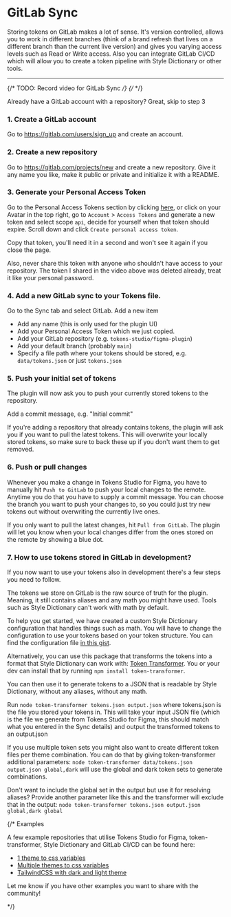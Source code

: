 # GitLab Sync

Storing tokens on GitLab makes a lot of sense. It's version controlled, allows you to work in different branches (think of a brand refresh that lives on a different branch than the current live version) and gives you varying access levels such as Read or Write access. Also you can integrate GitLab CI/CD which will allow you to create a token pipeline with Style Dictionary or other tools.

---


{/* TODO: Record video for GitLab Sync */}
{/* <ReactPlayer
  muted
  width="100%"
  height="auto"
  loop
  playing
  controls
  url="/github-sync.mp4"
/> */}


<Callout emoji="💡">
  Already have a GitLab account with a repository? Great, skip to step 3
</Callout>

### 1. Create a GitLab account

Go to https://gitlab.com/users/sign_up and create an account.

### 2. Create a new repository

Go to https://gitlab.com/projects/new and create a new repository. Give it any name you like, make it public or private and initialize it with a README.

### 3. Generate your Personal Access Token

Go to the Personal Access Tokens section by clicking [here](https://gitlab.com/-/profile/personal_access_tokens), or click on your Avatar in the top right, go to `Account` > `Access Tokens` and generate a new token and select scope `api`, decide for yourself when that token should expire. Scroll down and click `Create personal access token`.

Copy that token, you'll need it in a second and won't see it again if you close the page.

Also, never share this token with anyone who shouldn't have access to your repository. The token I shared in the video above was deleted already, treat it like your personal password.

### 4. Add a new GitLab sync to your Tokens file.

Go to the Sync tab and select GitLab. Add a new item

- Add any name (this is only used for the plugin UI)
- Add your Personal Access Token which we just copied.
- Add your GitLab repository (e.g. `tokens-studio/figma-plugin`)
- Add your default branch (probably `main`)
- Specify a file path where your tokens should be stored, e.g. `data/tokens.json` or just `tokens.json`

### 5. Push your initial set of tokens

The plugin will now ask you to push your currently stored tokens to the repository.

Add a commit message, e.g. "Initial commit"

If you're adding a repository that already contains tokens, the plugin will ask you if you want to pull the latest tokens. This will overwrite your locally stored tokens, so make sure to back these up if you don't want them to get removed.

### 6. Push or pull changes

Whenever you make a change in Tokens Studio for Figma, you have to manually hit `Push to GitLab` to push your local changes to the remote. Anytime you do that you have to supply a commit message. You can choose the branch you want to push your changes to, so you could just try new tokens out without overwriting the currently live ones.

If you only want to pull the latest changes, hit `Pull from GitLab`. The plugin will let you know when your local changes differ from the ones stored on the remote by showing a blue dot.

### 7. How to use tokens stored in GitLab in development?

If you now want to use your tokens also in development there's a few steps you need to follow.

The tokens we store on GitLab is the raw source of truth for the plugin. Meaning, it still contains aliases and any math you might have used. Tools such as Style Dictionary can't work with math by default.

To help you get started, we have created a custom Style Dictionary configuration that handles things such as math. You will have to change the configuration to use your tokens based on your token structure. You can find the configuration file [in this gist](https://gist.github.com/six7/9cbce8bcbb16b308c5c87f3729392d21).

Alternatively, you can use this package that transforms the tokens into a format that Style Dictionary can work with: [Token Transformer](https://www.npmjs.com/package/token-transformer). You or your dev can install that by running `npm install token-transformer`.

You can then use it to generate tokens to a JSON that is readable by Style Dictionary, without any aliases, without any math.

Run `node token-transformer tokens.json output.json` where tokens.json is the file you stored your tokens in. This will take your input JSON file (which is the file we generate from Tokens Studio for Figma, this should match what you entered in the Sync details) and output the transformed tokens to an output.json

If you use multiple token sets you might also want to create different token files per theme combination. You can do that by giving token-transformer additional parameters: `node token-transformer data/tokens.json output.json global,dark` will use the global and dark token sets to generate combinations.

Don't want to include the global set in the output but use it for resolving aliases? Provide another parameter like this and the transformer will exclude that in the output: `node token-transformer tokens.json output.json global,dark global`

{/* 
<Callout emoji="💡">
  Examples

A few example repositories that utilise Tokens Studio for Figma, token-transformer, Style Dictionary and GitLab CI/CD can be found here:

- [1 theme to css variables](https://github.com/tokens-studio/figma-plugin-example)
- [Multiple themes to css variables](https://github.com/tokens-studio/figma-plugin-example-multi)
- [TailwindCSS with dark and light theme](https://github.com/tokens-studio/figma-plugin-example-tailwindcss)

Let me know if you have other examples you want to share with the community!

</Callout>
*/}